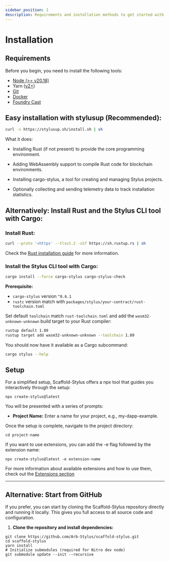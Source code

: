 ```yaml
---
sidebar_position: 1
description: Requirements and installation methods to get started with Scaffold Stylus.
---
```


# Installation

## Requirements

Before you begin, you need to install the following tools:

- [Node (>= v20.18)](https://nodejs.org/en/download/)
- Yarn ([v2+](https://yarnpkg.com/getting-started/install))
- [Git](https://git-scm.com/downloads)
- [Docker](https://docs.docker.com/engine/install/)
- [Foundry Cast](https://getfoundry.sh/)

## Easy installation with stylusup (Recommended):

```bash
curl -s https://stylusup.sh/install.sh | sh
```

What it does:

- Installing Rust (if not present) to provide the core programming environment.

- Adding WebAssembly support to compile Rust code for blockchain environments.

- Installing cargo-stylus, a tool for creating and managing Stylus projects.

- Optionally collecting and sending telemetry data to track installation statistics.

## Alternatively: Install Rust and the Stylus CLI tool with Cargo:

### Install Rust:

```bash
curl --proto '=https' --tlsv1.2 -sSf https://sh.rustup.rs | sh
```

Check the [Rust installation guide](https://www.rust-lang.org/tools/install) for more information.

### Install the Stylus CLI tool with Cargo:

```bash
cargo install --force cargo-stylus cargo-stylus-check
```

**Prerequisite:**
- `cargo-stylus` version `^0.6.1`
- `rustc` version match with `packages/stylus/your-contract/rust-toolchain.toml`

Set default `toolchain` match `rust-toolchain.toml` and add the `wasm32-unknown-unknown` build target to your Rust compiler:

```bash
rustup default 1.89
rustup target add wasm32-unknown-unknown --toolchain 1.89
```

You should now have it available as a Cargo subcommand:

```bash
cargo stylus --help
```

## Setup

For a simplified setup, Scaffold-Stylus offers a npx tool that guides you interactively through the setup:

```
npx create-stylus@latest
```

You will be presented with a series of prompts:

- **Project Name:** Enter a name for your project, e.g., my-dapp-example.

Once the setup is complete, navigate to the project directory:

```
cd project-name
```

If you want to use extensions, you can add the -e flag followed by the extension name:

```
npx create-stylus@latest -e extension-name
```

For more information about available extensions and how to use them, check out the [Extensions section](/extensions)

---

## Alternative: Start from GitHub

If you prefer, you can start by cloning the Scaffold-Stylus repository directly and running it locally. This gives you full access to all source code and configuration.

1. **Clone the repository and install dependencies:**

```
git clone https://github.com/Arb-Stylus/scaffold-stylus.git
cd scaffold-stylus
yarn install
# Initialize submodules (required for Nitro dev node)
git submodule update --init --recursive
```
